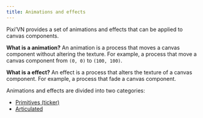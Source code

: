 ```yaml
---
title: Animations and effects
---
```


Pixi’VN provides a set of animations and effects that can be applied to canvas components.

**What is a animation?** An animation is a process that moves a canvas component without altering the texture. For example, a process that move a canvas component from `(0, 0)` to `(100, 100)`.

**What is a effect?** An effect is a process that alters the texture of a canvas component. For example, a process that fade a canvas component.

Animations and effects are divided into two categories:

- [Primitives (ticker)](/start/canvas-tickers)
- [Articulated](/start/canvas-articulated-animations-effects)
